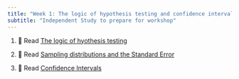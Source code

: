 ```yaml
---
title: "Week 1: The logic of hypothesis testing and confidence intervals"
subtitle: "Independent Study to prepare for workshop"
---
```


1. 📖 Read [The logic of hyothesis testing](https://3mmarand.github.io/comp4biosci/logic_hyopthesis_testing.html) 

2. 📖 Read [Sampling distributions and the Standard Error](https://3mmarand.github.io/comp4biosci/sample_distributions.html) 

3. 📖 Read [Confidence Intervals](https://3mmarand.github.io/comp4biosci/confidence_intervals.html) 


